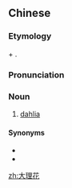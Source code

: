 ==Chinese==
{{zh-forms|type=21|delink=1}}

===Etymology===
{{bor|zh|en|dahlia}} + {{zh-l|花|flower}}.

===Pronunciation===
{{zh-pron
|m=dàlǐhuā
|c=daai6 lei5 faa1
|cat=n
}}

===Noun===
{{zh-noun}}

# [[dahlia]]

====Synonyms====
* {{zh-l|大麗花}}
* {{zh-l|天竺牡丹}}

{{zh-cat|Flowers}}

[[zh:大理花]]